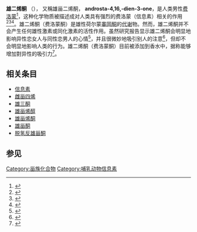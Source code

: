 {{medical}}
{{Drugbox| verifiedrevid = 399526255
|
| IUPAC_name = (8S,9S,10R,13R,14S)-10,13-dimethyl-1,2,6,7,8,9,11,12,14,15-decahydrocyclopenta[a]phenanthren-3-one<br />OR<br />(1S,2R,10S,11S,15R)-2,15-dimethyltetracyclo[8.7.0.0<sup>2,7</sup>.0<sup>11,15</sup>]heptadeca-6,13-dien-5-one
| image=Androstadienone chemical structure.png
| width=200px
| ChemSpiderID_Ref = {{chemspidercite|correct|chemspider}}
| ChemSpiderID = 83932
| InChI = 1/C19H26O/c1-18-9-3-4-16(18)15-6-5-13-12-14(20)7-11-19(13,2)17(15)8-10-18/h3,9,12,15-17H,4-8,10-11H2,1-2H3/t15-,16-,17-,18-,19-/m0/s1
| InChIKey = HNDHDMOSWUAEAW-VMXHOPILBA
| smiles1 = O=C4\C=C3/[C@@](C)([C@H]2CC[C@@]1(/C=C\C[C@H]1[C@@H]2CC3)C)CC4
| StdInChI_Ref = {{stdinchicite|correct|chemspider}}
| StdInChI = 1S/C19H26O/c1-18-9-3-4-16(18)15-6-5-13-12-14(20)7-11-19(13,2)17(15)8-10-18/h3,9,12,15-17H,4-8,10-11H2,1-2H3/t15-,16-,17-,18-,19-/m0/s1
| StdInChIKey_Ref = {{stdinchicite|correct|chemspider}}
| StdInChIKey = HNDHDMOSWUAEAW-VMXHOPILSA-N
| CAS_number_Ref = {{cascite|correct|??}}
| CAS_number= 4075-07-4
| ATC_prefix= none
| ATC_suffix=
| ATC_supplemental=
| PubChem= 92979
| UNII_Ref = {{fdacite|changed|FDA}}
| UNII = ZUZ4FHD36E
| C = 19 | H = 26 | O = 1
| molecular_weight = 270.408 g/mol
| smiles = C[C@]12CC[C@H]3[C@H]([C@@H]1CC=C2)CCC4=CC(=O)CC[C@]34C
| bioavailability= 
| metabolism = 
| elimination_half-life=
| excretion =  
| pregnancy_category = 
| legal_status = 
| routes_of_administration= 
}}

'''雄二烯酮 ''' （{{lang-en|androstadienone}}）， 又稱雄甾二烯酮， '''androsta-4,16,-dien-3-one'''，是人类男性[[费洛蒙|费洛蒙]]<ref>{{cite journal|author=周延鑫|url=http://web1.nsc.gov.tw/ct.aspx?xItem=8620&ctNode=40&mp=1|title=人類的性費洛蒙 - 國家科學委員會|journal=科学发展|year=2008|volume=421|page=48-53|deadurl=yes|archiveurl=https://archive.is/20120724042813/http://web1.nsc.gov.tw/ct.aspx?xItem=8620&ctNode=40&mp=1|archivedate=2012-07-24}}</ref>，这种化学物质被描述成对人类具有强烈的费洛蒙（信息素）相关的作用<ref>{{cite journal|author=Ivanka Savic,Hans Berglund and Per Lindström|url=http://www.pnas.org/content/102/20/7356.abstract|journal=PNAS|year=2005|volume=102|title=Brain response to putative pheromones in homosexual men|doi=10.1073/pnas.0407998102|access-date=2011-05-19|archive-date=2021-05-12|archive-url=https://web.archive.org/web/20210512155714/https://www.pnas.org/content/102/20/7356.abstract|dead-url=no}}</ref><ref>{{cite journal|author=Robert Sanders University of California Berkeley|url=http://www.medicalnewstoday.com/articles/62600.php|title=Chemical In Male Sweat Increases Cortisol And Sexual Arousal In Heterosexual Women|journal=medical news today|year=2007|access-date=2011-05-19|archive-date=2010-01-11|archive-url=https://web.archive.org/web/20100111121016/http://www.medicalnewstoday.com/articles/62600.php|dead-url=no}}</ref><ref name="pmid17287500">{{cite journal | author = Wyart C, Webster WW, Chen JH, Wilson SR, McClary A, Khan RM, Sobel N | title = 嗅闻人类男性汗水中的单一成分就会改变女性体内的可体松荷尔蒙 Smelling a single component of male sweat alters levels of cortisol in women | journal = [[The_Journal_of_Neuroscience_:_the_Official_Journal_of_the_Society_for_Neuroscience|J Neurosci]] | volume = 27 | issue = 6 | pages = 1261–5 | pmid = 17287500 | doi = 10.1523/JNEUROSCI.4430-06.2007 | url = http://www.jneurosci.org/cgi/pmidlookup?view=long&pmid=17287500 |date=February 2007}}</ref>。雄二烯酮（费洛蒙酮）是雄性荷尔蒙[[睾固酮|睾固酮]]的[[代谢|代谢]]物。然而，雄二烯酮并不会产生任何雄性激素或同化激素的活性作用。虽然研究报告显示雄二烯酮会明显地影响异性恋女人与同性恋男人的心情<ref>{{cite journal|author=Jacob S, McClintock MK.|url=http://www.ncbi.nlm.nih.gov/pubmed/10712859|title=Psychological State and Mood Effects of Steroidal Chemosignals in Women and Men|journal=Hormones and Behavior|year=2000|volume=37|page=57-78|PMID=10712859|access-date=2011-05-19|archive-date=2020-04-08|archive-url=https://web.archive.org/web/20200408020236/https://www.ncbi.nlm.nih.gov/pubmed/10712859|dead-url=no}}</ref>，并且很微妙地吸引别人的注意<ref>{{cite journal |author=Hummer TA, McClintock MK |title=Putative human pheromone androstadienone attunes the mind specifically to emotional information |journal=Horm Behav |volume=55 |issue=4 |pages=548–59 |pmid=19470369 |doi=10.1016/j.yhbeh.2009.01.002 |url=http://linkinghub.elsevier.com/retrieve/pii/S0018-506X(09)00005-1 |date=April 2009 |access-date=2011-05-18 |archive-date=2018-02-11 |archive-url=https://web.archive.org/web/20180211042525/http://linkinghub.elsevier.com/retrieve/pii/S0018-506X(09)00005-1 |dead-url=no }}</ref>，但却不会明显地影响人类的行为。雄二烯酮（费洛蒙酮）目前被添加到香水中，据称能够增加對异性的吸引力<ref>{{cite journal|author=Tamsin K. Saxton, Anna Lyndon, Anthony. Littlec and S. Craig Roberts|url=http://www.sciencedirect.com/science?_ob=ArticleURL&_udi=B6WGC-4SRW16D-1&_user=10&_coverDate=11/30/2008&_rdoc=1&_fmt=high&_orig=search&_origin=search&_sort=d&_docanchor=&view=c&_acct=C000050221&_version=1&_urlVersion=0&_userid=10&md5=e23654d8f74826f81e9ac6dac1d62e64&searchtype=a|title=Evidence that androstadienone, a putative human chemosignal, modulates women’s attributions of men’s attractiveness|journal=Hormones and Behavior|year=2008|volume=54|issue=5|page=597-601|doi=10.1016/j.yhbeh.2008.06.001|access-date=2022-02-13|archive-date=2011-02-23|archive-url=https://web.archive.org/web/20110223221733/http://www.sciencedirect.com/science?_ob=ArticleURL&_udi=B6WGC-4SRW16D-1&_user=10&_coverDate=11%2F30%2F2008&_rdoc=1&_fmt=high&_orig=search&_origin=search&_sort=d&_docanchor=&view=c&_acct=C000050221&_version=1&_urlVersion=0&_userid=10&md5=e23654d8f74826f81e9ac6dac1d62e64&searchtype=a|dead-url=no}}</ref>。

== 相关条目 ==
* [[信息素|信息素]]
* [[雌甾四烯|雌甾四烯]]
* [[雄三酮|雄三酮]]
* [[雄甾烯醇|雄甾烯醇]]
* [[雄甾烯酮|雄甾烯酮]]
* [[雄甾酮|雄甾酮]]
* [[脱氢反雄甾酮|脱氢反雄甾酮]]

== 参见 ==
{{reflist}}

[[Category:甾族化合物|Category:甾族化合物]]
[[Category:哺乳动物信息素|Category:哺乳动物信息素]]